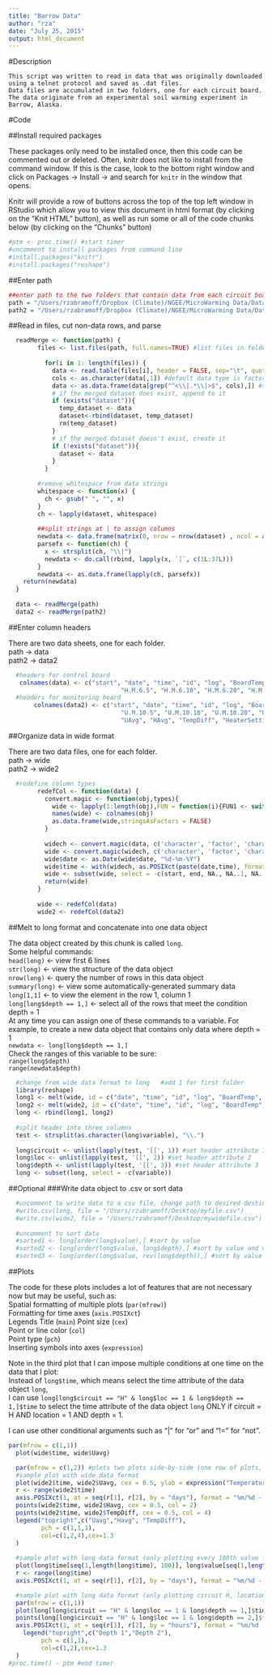 ```yaml
---
title: "Barrow Data"
author: "rza"
date: "July 25, 2015"
output: html_document
---
```

#Description
```
This script was written to read in data that was originally downloaded using a telnet protocol and saved as .dat files.
Data files are accumulated in two folders, one for each circuit board.
The data originate from an experimental soil warming experiment in Barrow, Alaska.
```
#Code

##Install required packages

These packages only need to be installed once, then this code can be commented out or deleted.
Often, knitr does not like to install from the command window. If this is the case, look to the bottom right window and click on Packages -> Install -> and search for `knitr` in the window that opens.  

Knitr will provide a row of buttons across the top of the top left window in RStudio which allow you to view this document in html format (by clicking on the "Knit HTML" button), as well as run some or all of the code chunks below (by clicking on the "Chunks" button)

```r
#ptm <- proc.time() #start timer
#uncomment to install packages from command line
#install.packages("knitr")
#install.packages("reshape")
```

##Enter path
```r
##enter path to the two folders that contain data from each circuit board
path = "/Users/rzabramoff/Dropbox (Climate)/NGEE/MicroWarming Data/Data July 29-Aug 1 2015 copy"
path2 = "/Users/rzabramoff/Dropbox (Climate)/NGEE/MicroWarming Data/Data July 29-Aug 1 2015 copy_number 2 copy ROSE EDIT/"
```

##Read in files, cut non-data rows, and parse
```r
  readMerge <- function(path) {
        files <- list.files(path, full.names=TRUE) #list files in folder
        
          for(i in 1: length(files)) {
            data <- read.table(files[i], header = FALSE, sep="\t", quote = "") #load files
            cols <- as.character(data[,1]) #default data type is factor, change to character (i.e., string) to manipulate in next line
            data <- as.data.frame(data[grep("^<\\|.*\\|>$", cols),]) #select only rows that satisfy the condition: "<|" at SOL & "|>" at EOL
            # if the merged dataset does exist, append to it
            if (exists("dataset")){
              temp_dataset <- data
              dataset<-rbind(dataset, temp_dataset)
              rm(temp_dataset)  
            }
            # if the merged dataset doesn't exist, create it
            if (!exists("dataset")){
              dataset <- data
            }
          }
 
        #remove whitespace from data strings
        whitespace <- function(x) {
          ch <- gsub(" ", "", x)
        }
        ch <- lapply(dataset, whitespace)
        
        ##split strings at | to assign columns
        newdata <- data.frame(matrix(0, nrow = nrow(dataset) , ncol = as.numeric(37))) #create empty matrix
        parsefx <- function(ch) {
          x <- strsplit(ch, "\\|")
          newdata <- do.call(rbind, lapply(x, `[`, c(1L:37L)))
        }
        newdata <- as.data.frame(lapply(ch, parsefx))
    return(newdata)
  }
  
  data <- readMerge(path)
  data2 <- readMerge(path2)
```

##Enter column headers  

There are two data sheets, one for each folder.  
path -> data   
path2 -> data2 

```r
  #headers for control board     
   colnames(data) <- c("start", "date", "time", "id", "log", "BoardTemp", "U.R.8.5", "U.R.8.10", "U.R.8.15", "U.R.8.20", "U.R.8.25", "H.R.8.5", "H.R.8.10", "H.R.8.15", "H.R.8.20", "H.R.8.25", 
                               "H.M.6.5", "H.M.6.10", "H.M.6.20", "H.M.6.35", "H.M.6.50", "NotKnown1", "UAvg", "HAvg", "TempDiff", "HeaterSetting", "NotKnown2", "Voltage", "HeaterIntervalCount", "NotKnown3", "end")
  #headers for monitoring board 
       colnames(data2) <- c("start", "date", "time", "id", "log", "BoardTemp", "H.M.10.5", "H.M.10.10", "H.M.10.20", "H.M.10.35", "H.M.10.50", "U.M.6.5", "U.M.6.10", "U.M.6.20", "U.M.6.35", "U.M.6.50", 
                               "U.M.10.5", "U.M.10.10", "U.M.10.20", "U.M.10.35", "U.M.10.50", "NotKnown1",
                               "UAvg", "HAvg", "TempDiff", "HeaterSetting", "NotKnown2", "Voltage", "HeaterIntervalCount", "NotKnown3", "end")
```

##Organize data in wide format

There are two data files, one for each folder.  
path -> wide  
path2 -> wide2  

```r
  #redefine column types
        redefCol <- function(data) {
          convert.magic <- function(obj,types){
            wide <- lapply(1:length(obj),FUN = function(i){FUN1 <- switch(types[i],character = as.character,numeric = as.numeric, factor = as.factor); FUN1(obj[,i])})
            names(wide) <- colnames(obj)
            as.data.frame(wide,stringsAsFactors = FALSE)
          }
          
          widech <- convert.magic(data, c('character', 'factor', 'character', 'factor', 'factor', rep('character', 32)))
          wide <- convert.magic(widech, c('character', 'factor', 'character', 'factor', 'factor', rep('numeric', 32)))
          wide$date <- as.Date(wide$date, "%d-%m-%Y")
          wide$time <- with(widech, as.POSIXct(paste(date,time), format= "%d-%m-%Y %H:%M:%S")) #time zone is still PDT (change time zone signature <- Alaska)
          wide <- subset(wide, select = -c(start, end, NA., NA..1, NA..2, NA..3, NA..4, NA..5))
          return(wide)
        }
        
        wide <- redefCol(data)
        wide2 <- redefCol(data2)
```

##Melt to long format and concatenate into one data object

The data object created by this chunk is called `long`.  
Some helpful commands:  
`head(long)` <- view first 6 lines  
`str(long)` <- view the structure of the data object  
`nrow(long)` <- query the number of rows in this data object  
`summary(long)` <- view some automatically-generated summary data  
`long[1,1]` <- to view the element in the row 1, column 1  
`long[long$depth == 1,]` <- select all of the rows that meet the condition depth = 1  
At any time you can assign one of these commands to a variable. For example, to create a new data object that contains only data where depth = 1  
`newdata <- long[long$depth == 1,]`  
Check the ranges of this variable to be sure:  
`range(long$depth)`  
`range(newdata$depth)`  

```r
  #change from wide data format to long   #add 1 for first folder
  library(reshape)
  long1 <- melt(wide, id = c("date", "time", "id", "log", "BoardTemp", "NotKnown1", "UAvg", "HAvg", "TempDiff", "HeaterSetting", "NotKnown2", "Voltage", "HeaterIntervalCount", "NotKnown3"))
  long2 <- melt(wide2, id = c("date", "time", "id", "log", "BoardTemp", "NotKnown1", "UAvg", "HAvg", "TempDiff", "HeaterSetting", "NotKnown2", "Voltage", "HeaterIntervalCount", "NotKnown3"))
  long <- rbind(long1, long2)
  
  #split header into three columns
  test <- strsplit(as.character(long$variable), "\\.")
  
  long$circuit <- unlist(lapply(test, '[[', 1)) #set header attribute 1
  long$loc <- unlist(lapply(test, '[[', 2)) #set header attribute 2
  long$depth <- unlist(lapply(test, '[[', 3)) #set header attribute 3
  long <- subset(long, select = -c(variable))
```

##Optional
###Write data object to .csv or sort data
```r
  #uncomment to write data to a csv file, change path to desired destination
  #write.csv(long, file = "/Users/rzabramoff/Desktop/myfile.csv")
  #write.csv(wide2, file = "/Users/rzabramoff/Desktop/mywidefile.csv")
  
  #uncomment to sort data
  #sorted1 <- long[order(long$value),] #sort by value
  #sorted2 <- long[order(long$value, long$depth),] #sort by value and depth
  #sorted3 <- long[order(long$value, rev(long$depth)),] #sort by value (ascending) and depth (descending)
```

##Plots

The code for these plots includes a lot of features that are not necessary now but may be useful, such as:  
Spatial formatting of multiple plots (`par(mfrow)`)  
Formatting for time axes (`axis.POSIXct`)  
Legends
Title (`main`)
Point size (`cex`)  
Point or line color (`col`)  
Point type (`pch`)  
Inserting symbols into axes (`expression`)  
  
Note in the third plot that I can impose multiple conditions at one time on the data that I plot:  
Instead of `long$time`, which means select the time attribute of the data object `long`,  
I can use `long[long$circuit == "H" & long$loc == 1 & long$depth == 1,]$time` to select the time attribute of the data object `long` ONLY if circuit = H AND location = 1 AND depth = 1.  
  
I can use other conditional arguments such as "|" for "or" and "!=" for "not".  
```r
par(mfrow = c(1,1))
  plot(wide$time, wide$Uavg)
```


```r
  par(mfrow = c(1,2)) #plots two plots side-by-side (one row of plots, and two columns)
  #sample plot with wide data format
  plot(wide2$time, wide2$Uavg, cex = 0.5, ylab = expression("Temperature (" ~ degree*C ~ ")"), xlab = "Time", xaxt = "n")
  r <- range(wide2$time)
  axis.POSIXct(1, at = seq(r[1], r[2], by = "days"), format = "%m/%d - %I%p")
  points(wide2$time, wide2$Havg, cex = 0.5, col = 2)
  points(wide2$time, wide2$TempDiff, cex = 0.5, col = 4)
  legend("topright",c("Uavg","Havg", "TempDiff"),
         pch = c(1,1,1),
         col=c(1,2,4),cex=1.3
  )
  
  #sample plot with long data format (only plotting every 100th value for speed)
  plot(long$time[seq(1,length(long$time), 100)], long$value[seq(1,length(long$time), 100)], ylab = expression("Temperature (" ~ degree*C ~ ")"), xlab = "Time", main = "All data", xaxt = "n")
  r <- range(long$time)
  axis.POSIXct(1, at = seq(r[1], r[2], by = "days"), format = "%m/%d - %I%p")

  #sample plot with long data format (only plotting circuit H, location 1, depths 1 & 2)
  par(mfrow = c(1,1))
  plot(long[long$circuit == "H" & long$loc == 1 & long$depth == 1,]$time, long[long$circuit == "H" & long$loc == 1 & long$depth == 1,]$value, ylab = expression("Temperature (" ~ degree*C ~ ")"), xlab = "Time", xaxt = "n", col = 1, ylim = c(0,40))
  points(long[long$circuit == "H" & long$loc == 1 & long$depth == 2,]$time, long[long$circuit == "H" & long$loc == 1 & long$depth == 2,]$value, ylab = expression("Temperature (" ~ degree*C ~ ")"), xlab = "Time", xaxt = "n", col = 2)
  axis.POSIXct(1, at = seq(r[1], r[2], by = "hours"), format = "%m/%d - %I%p")
    legend("topright",c("Depth 1","Depth 2"),
         pch = c(1,1),
         col=c(1,2),cex=1.3
  )
#proc.time() - ptm #end timer
```


